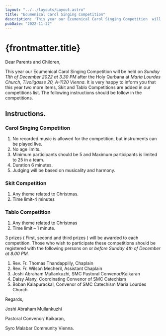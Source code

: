 ```yaml
---
layout: "../../layouts/Layout.astro"
title: "Ecumenical Carol Singing Competition"
description: 'This year our Ecumenical Carol Singing Competition  will be held on Sunday 11th of December 2022 at 3.30 PM after the Holy Qurbana at Maria Lourdes Church'
pubDate: "2022-11-22"
---
```

# {frontmatter.title}

<section>
Dear Parents and Children,

This year our Ecumenical Carol Singing Competition  will be held on <em>Sunday 11th of December 2022 at 3.30 PM</em> after the Holy Qurbana at <em>Maria Lourdes Church, Tivoligasse 20, A-1120 Vienna</em>. It is very happy to inform you that this year two more items, Skit and Tablo Competitions are added in our competitions list. The following instructions should be follow in the competitions.
## Instructions.

### Carol Singing Competition

1.	No recorded music is allowed for the competition, but instruments can be played live.
2.	No age limits.
3.	Minimum participants should be 5 and Maximum participants is limited to 25 in a team.
4.	Duration 6 minutes.
5.	Judging will be based on musicality and harmony.

### Skit Competition

1.	Any theme related to Christmas.
2.	Time limit-4 minutes

### Tablo Competition

1.	Any theme related to Christmas
2.	Time limit – 1 minute.

3 prizes ( First, second and third prizes ) will be awarded to each competition. Those who wish to participate these competitions should be registered with the following persons on or <em>before Sunday 4th of December at 8.00 PM.</em>

1.	Rev. Fr. Thomas Thandappilly, Chaplain
2.	Rev. Fr. Wilson Mecheril, Assistant Chaplain
3.	Joshi Abraham Mullankuzhi, SMC Pastoral Convenor/Kaikaran
4.	Daisy Alany, Coordinating Convenor of SMC Catechism
5.	Boban Kalapurackal, Convenor of SMC Catechism Maria Lourdes Church. 

Regards,

Joshi Abraham Mullankuzhi

Pastoral Convenor/ Kaikaran, 

Syro Malabar Community Vienna.

</section>
